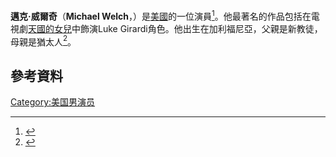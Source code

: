 {{Infobox person
| name        = Michael Welch
| image       = Michael Welch 2015.jpg
| caption     = 
| birth_name  = Michael Alan Welch
| birth_date  = {{birth date and age|1987|7|25|}}
| birth_place = 美國[[加利福尼亞|加利福尼亞]][[洛杉磯|洛杉磯]]
| occupation  = 演員
| yearsactive = 1998–現在
| website     = {{URL|michaelwelchact.com}}
|spouse=Marissa Lefton (m. 2008–2013)
}}
'''邁克·威爾奇'''（'''Michael Welch'''，{{bd|1987年|7月25日}}）是[[美國|美國]]的一位演員<ref>{{cite web|url=http://www.thestarscoop.com/archives/michael-welch.php |title=Interview with Michael Welch, March 2005 |publisher=TheStarScoop.com |date=2005-03-29 |accessdate=2012-05-12}}</ref>。他最著名的作品包括在電視劇[[天國的女兒|天國的女兒]]中飾演Luke Girardi角色。他出生在加利福尼亞，父親是新教徒，母親是猶太人<ref>{{cite web|url=http://www.people.com/people/archive/article/0,,20146185,00.html |title=Joan of Arcadia's Michael Welch Keeps the Holiday Light |publisher=People.com |date=2004-12-03 |accessdate=2012-03-21}}</ref>。
==參考資料==
{{reflist}}
[[Category:美国男演员|Category:美国男演员]]